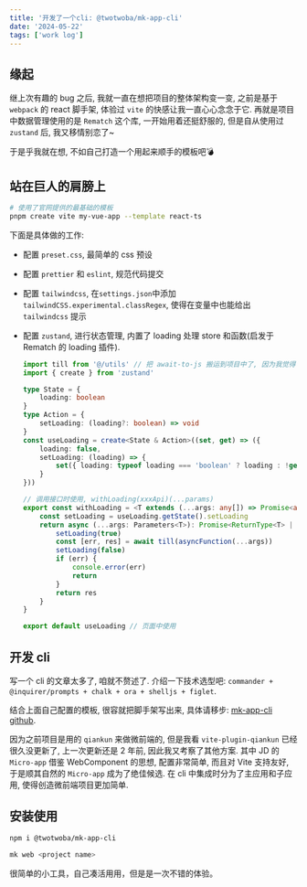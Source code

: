 ```yaml
---
title: '开发了一个cli: @twotwoba/mk-app-cli'
date: '2024-05-22'
tags: ['work log']
---
```


## 缘起

继上次有趣的 bug 之后, 我就一直在想把项目的整体架构变一变, 之前是基于 `webpack` 的 react 脚手架, 体验过 `vite` 的快感让我一直心心念念于它.
再就是项目中数据管理使用的是 `Rematch` 这个库, 一开始用着还挺舒服的, 但是自从使用过 `zustand` 后, 我又移情别恋了~

于是乎我就在想, 不如自己打造一个用起来顺手的模板吧💣

## 站在巨人的肩膀上

```sh
# 使用了官网提供的最基础的模板
pnpm create vite my-vue-app --template react-ts
```

下面是具体做的工作:

- 配置 `preset.css`, 最简单的 css 预设
- 配置 `prettier` 和 `eslint`, 规范代码提交
- 配置 `tailwindcss`, 在`settings.json`中添加 `tailwindCSS.experimental.classRegex`, 使得在变量中也能给出 `tailwindcss` 提示
- 配置 `zustand`, 进行状态管理, 内置了 loading 处理 store 和函数(启发于 Rematch 的 loading 插件).

    ```ts
    import till from '@/utils' // 把 await-to-js 搬运到项目中了, 因为我觉得 till 与这个方法的作用更匹配
    import { create } from 'zustand'

    type State = {
        loading: boolean
    }
    type Action = {
        setLoading: (loading?: boolean) => void
    }
    const useLoading = create<State & Action>((set, get) => ({
        loading: false,
        setLoading: (loading) => {
            set({ loading: typeof loading === 'boolean' ? loading : !get().loading })
        }
    }))

    // 调用接口时使用, withLoading(xxxApi)(...params)
    export const withLoading = <T extends (...args: any[]) => Promise<any>>(asyncFunction: T) => {
        const setLoading = useLoading.getState().setLoading
        return async (...args: Parameters<T>): Promise<ReturnType<T> | undefined> => {
            setLoading(true)
            const [err, res] = await till(asyncFunction(...args))
            setLoading(false)
            if (err) {
                console.error(err)
                return
            }
            return res
        }
    }

    export default useLoading // 页面中使用
    ```

## 开发 cli

写一个 cli 的文章太多了, 咱就不赘述了. 介绍一下技术选型吧: `commander + @inquirer/prompts + chalk + ora + shelljs + figlet`.

结合上面自己配置的模板, 很容就把脚手架写出来, 具体请移步: [mk-app-cli github](https://github.com/twotwoba/mk-app-cli).

因为之前项目是用的 `qiankun` 来做微前端的, 但是我看 `vite-plugin-qiankun` 已经很久没更新了, 上一次更新还是 2 年前, 因此我又考察了其他方案.
其中 JD 的 `Micro-app` 借鉴 WebComponent 的思想, 配置非常简单, 而且对 Vite 支持友好, 于是顺其自然的 `Micro-app` 成为了绝佳候选. 在 cli 中集成时分为了主应用和子应用, 使得创造微前端项目更加简单.

## 安装使用

```sh
npm i @twotwoba/mk-app-cli

mk web <project name>
```

很简单的小工具，自己凑活用用，但是是一次不错的体验。

